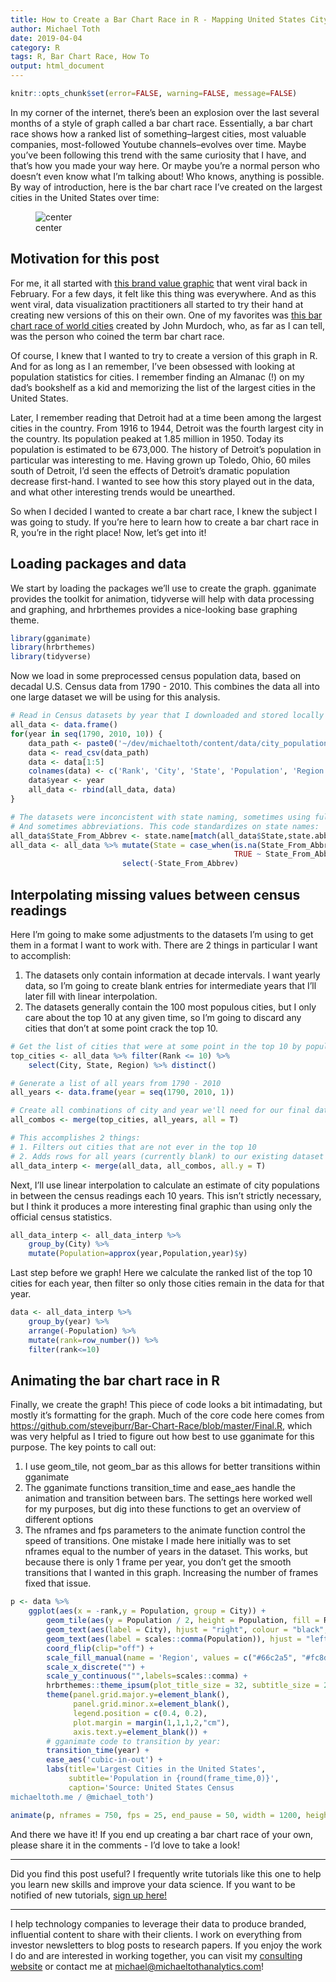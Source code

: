 ```yaml
---
title: How to Create a Bar Chart Race in R - Mapping United States City Population 1790-2010
author: Michael Toth
date: 2019-04-04
category: R
tags: R, Bar Chart Race, How To 
output: html_document
---
```


```r
knitr::opts_chunk$set(error=FALSE, warning=FALSE, message=FALSE)
```
In my corner of the internet, there's been an explosion over the last several months of a style of graph called a bar chart race. Essentially, a bar chart race shows how a ranked list of something--largest cities, most valuable companies, most-followed Youtube channels--evolves over time. Maybe you've been following this trend with the same curiosity that I have, and that's how you made your way here. Or maybe you're a normal person who doesn't even know what I'm talking about! Who knows, anything is possible. By way of introduction, here is the bar chart race I've created on the largest cities in the United States over time:

![center](/figures/city_populations/create_graph-1.gif)


## Motivation for this post

For me, it all started with [this brand value graphic](https://www.youtube.com/watch?v=BQovQUga0VE) that went viral back in February. For a few days, it felt like this thing was everywhere. And as this went viral, data visualization practitioners all started to try their hand at creating new versions of this on their own. One of my favorites was [this bar chart race of world cities](https://observablehq.com/@johnburnmurdoch/bar-chart-race-the-most-populous-cities-in-the-world) created by John Murdoch, who, as far as I can tell, was the person who coined the term bar chart race.

Of course, I knew that I wanted to try to create a version of this graph in R. And for as long as I an remember, I've been obsessed with looking at population statistics for cities. I remember finding an Almanac (!) on my dad's bookshelf as a kid and memorizing the list of the largest cities in the United States. 

Later, I remember reading that Detroit had at a time been among the largest cities in the country. From 1916 to 1944, Detroit was the fourth largest city in the country. Its population peaked at 1.85 million in 1950. Today its population is estimated to be 673,000. The history of Detroit's population in particular was interesting to me. Having grown up Toledo, Ohio, 60 miles south of Detroit, I'd seen the effects of Detroit's dramatic population decrease first-hand. I wanted to see how this story played out in the data, and what other interesting trends would be unearthed.

So when I decided I wanted to create a bar chart race, I knew the subject I was going to study. If you're here to learn how to create a bar chart race in R, you're in the right place! Now, let's get into it!


## Loading packages and data

We start by loading the packages we'll use to create the graph. gganimate provides the toolkit for animation, tidyverse will help with data processing and graphing, and hrbrthemes provides a nice-looking base graphing theme.

```r
library(gganimate)
library(hrbrthemes)
library(tidyverse)
```

Now we load in some preprocessed census population data, based on decadal U.S. Census data from 1790 - 2010. This combines the data all into one large dataset we will be using for this analysis.

```r
# Read in Census datasets by year that I downloaded and stored locally
all_data <- data.frame()
for(year in seq(1790, 2010, 10)) {
    data_path <- paste0('~/dev/michaeltoth/content/data/city_populations/', year, '.csv')
    data <- read_csv(data_path)
    data <- data[1:5]
    colnames(data) <- c('Rank', 'City', 'State', 'Population', 'Region') 
    data$year <- year
    all_data <- rbind(all_data, data)
}

# The datasets were inconcistent with state naming, sometimes using full names
# And sometimes abbreviations. This code standardizes on state names:
all_data$State_From_Abbrev <- state.name[match(all_data$State,state.abb)]
all_data <- all_data %>% mutate(State = case_when(is.na(State_From_Abbrev) ~ State,
                                                  TRUE ~ State_From_Abbrev)) %>%
                         select(-State_From_Abbrev)
```


## Interpolating missing values between census readings

Here I'm going to make some adjustments to the datasets I'm using to get them in a format I want to work with. There are 2 things in particular I want to accomplish: 

1. The datasets only contain information at decade intervals. I want yearly data, so I'm going to create blank entries for intermediate years that I'll later fill with linear interpolation. 
2. The datasets generally contain the 100 most populous cities, but I only care about the top 10 at any given time, so I'm going to discard any cities that don't at some point crack the top 10.

```r
# Get the list of cities that were at some point in the top 10 by population
top_cities <- all_data %>% filter(Rank <= 10) %>%
    select(City, State, Region) %>% distinct()

# Generate a list of all years from 1790 - 2010
all_years <- data.frame(year = seq(1790, 2010, 1))

# Create all combinations of city and year we'll need for our final dataset
all_combos <- merge(top_cities, all_years, all = T)

# This accomplishes 2 things:
# 1. Filters out cities that are not ever in the top 10
# 2. Adds rows for all years (currently blank) to our existing dataset for each city
all_data_interp <- merge(all_data, all_combos, all.y = T)
```

Next, I'll use linear interpolation to calculate an estimate of city populations in between the census readings each 10 years. This isn't strictly necessary, but I think it produces a more interesting final graphic than using only the official census statistics.

```r
all_data_interp <- all_data_interp %>%
    group_by(City) %>%
    mutate(Population=approx(year,Population,year)$y)
```

Last step before we graph! Here we calculate the ranked list of the top 10 cities for each year,
then filter so only those cities remain in the data for that year. 

```r
data <- all_data_interp %>%
    group_by(year) %>%
    arrange(-Population) %>%
    mutate(rank=row_number()) %>%
    filter(rank<=10)
```


## Animating the bar chart race in R

Finally, we create the graph! This piece of code looks a bit intimadating, but mostly it's formatting for the graph. Much of the core code here comes from [https://github.com/stevejburr/Bar-Chart-Race/blob/master/Final.R](this code by Steve Burr), which was very helpful as I tried to figure out how best to use gganimate for this purpose. The key points to call out:  

1. I use geom_tile, not geom_bar as this allows for better transitions within gganimate
2. The gganimate functions transition_time and ease_aes handle the animation and transition between bars. The settings here worked well for my purposes, but dig into these functions to get an overview of different options
3. The nframes and fps parameters to the animate function control the speed of transitions. One mistake I made here initially was to set nframes equal to the number of years in the dataset. This works, but because there is only 1 frame per year, you don't get the smooth transitions that I wanted in this graph. Increasing the number of frames fixed that issue.

```r
p <- data %>%
    ggplot(aes(x = -rank,y = Population, group = City)) +
        geom_tile(aes(y = Population / 2, height = Population, fill = Region), width = 0.9) +
        geom_text(aes(label = City), hjust = "right", colour = "black", fontface = "bold", nudge_y = -100000) +
        geom_text(aes(label = scales::comma(Population)), hjust = "left", nudge_y = 100000, colour = "grey30") +
        coord_flip(clip="off") +
        scale_fill_manual(name = 'Region', values = c("#66c2a5", "#fc8d62", "#8da0cb", "#e78ac3")) +
        scale_x_discrete("") +
        scale_y_continuous("",labels=scales::comma) +
        hrbrthemes::theme_ipsum(plot_title_size = 32, subtitle_size = 24, caption_size = 20, base_size = 20) +
        theme(panel.grid.major.y=element_blank(),
              panel.grid.minor.x=element_blank(),
              legend.position = c(0.4, 0.2),
              plot.margin = margin(1,1,1,2,"cm"),
              axis.text.y=element_blank()) +
        # gganimate code to transition by year:
        transition_time(year) +
        ease_aes('cubic-in-out') +
        labs(title='Largest Cities in the United States',
             subtitle='Population in {round(frame_time,0)}',
             caption='Source: United States Census
michaeltoth.me / @michael_toth')

animate(p, nframes = 750, fps = 25, end_pause = 50, width = 1200, height = 900)
```

And there we have it! If you end up creating a bar chart race of your own, please share it in the comments - I'd love to take a look! 

------

Did you find this post useful? I frequently write tutorials like this one to help you learn new skills and improve your data science. If you want to be notified of new tutorials, [sign up here!](http://eepurl.com/gmYioz)

----- 

I help technology companies to leverage their data to produce branded, influential content to share with their clients. I work on everything from investor newsletters to blog posts to research papers. If you enjoy the work I do and are interested in working together, you can visit my <a href="https://www.michaeltothanalytics.com" target="_blank">consulting website</a> or contact me at <a href="mailto:michael@michaeltothanalytics.com">michael@michaeltothanalytics.com</a>!